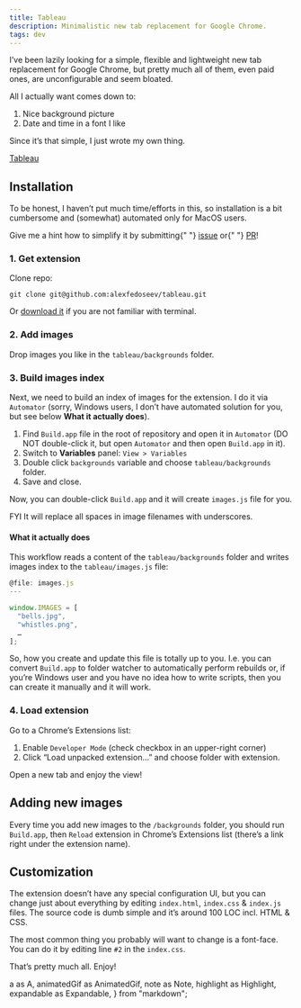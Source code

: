 ```yaml
---
title: Tableau
description: Minimalistic new tab replacement for Google Chrome.
tags: dev
---
```


I’ve been lazily looking for a simple, flexible and lightweight new tab replacement for Google Chrome, but pretty much all of them, even paid ones, are unconfigurable and seem bloated.

All I actually want comes down to:

1. Nice background picture
1. Date and time in a font I like

Since it’s that simple, I just wrote my own thing.

<Highlight>
  <A href="https://github.com/alexfedoseev/tableau">Tableau</A>
</Highlight>

## Installation

To be honest, I haven’t put much time/efforts in this, so installation is a bit cumbersome and (somewhat) automated only for MacOS users.

<Note>
  Give me a hint how to simplify it by submitting{" "}
  <A href="https://github.com/alexfedoseev/tableau/issues">issue</A> or{" "}
  <A href="https://github.com/alexfedoseev/tableau/pulls">PR</A>!
</Note>

### 1. Get extension

Clone repo:

```shell
git clone git@github.com:alexfedoseev/tableau.git
```

<Note>
  Or <A href="https://github.com/alexfedoseev/tableau/archive/master.zip">download it</A> if you are
  not familiar with terminal.
</Note>

### 2. Add images

Drop images you like in the `tableau/backgrounds` folder.

### 3. Build images index

Next, we need to build an index of images for the extension. I do it via `Automator` (sorry, Windows users, I don’t have automated solution for you, but see below **What it actually does**).

1. Find `Build.app` file in the root of repository and open it in `Automator` (DO NOT double-click it, but open `Automator` and then open `Build.app` in it).
1. Switch to **Variables** panel: `View > Variables`
1. Double click `backgrounds` variable and choose `tableau/backgrounds` folder.
1. Save and close.

<Expandable label="See it in action">
  <AnimatedGif
    img={automatorAnimatedGif}
    placement="bleed"
    caption="Configure Build.app in Automator"
  />
</Expandable>

Now, you can double-click `Build.app` and it will create `images.js` file for you.

<Note>FYI It will replace all spaces in image filenames with underscores.</Note>

#### What it actually does

This workflow reads a content of the `tableau/backgrounds` folder and writes images index to the `tableau/images.js` file:

```js
@file: images.js
---

window.IMAGES = [
  "bells.jpg",
  "whistles.png",
  …
];
```

So, how you create and update this file is totally up to you. I.e. you can convert `Build.app` to folder watcher to automatically perform rebuilds or, if you’re Windows user and you have no idea how to write scripts, then you can create it manually and it will work.

### 4. Load extension

Go to a Chrome’s Extensions list:

1. Enable `Developer Mode` (check checkbox in an upper-right corner)
1. Click “Load unpacked extension…” and choose folder with extension.

<Expandable label="See it in action">
  <AnimatedGif img={chromeAnimatedGif} placement="bleed" caption="Load Tableau in Chrome" />
</Expandable>

Open a new tab and enjoy the view!

## Adding new images

Every time you add new images to the `/backgrounds` folder, you should run `Build.app`, then `Reload` extension in Chrome’s Extensions list (there’s a link right under the extension name).

## Customization

The extension doesn’t have any special configuration UI, but you can change just about everything by editing `index.html`, `index.css` & `index.js` files. The source code is dumb simple and it’s around 100 LOC incl. HTML & CSS.

The most common thing you probably will want to change is a font-face. You can do it by editing line `#2` in the `index.css`.

That’s pretty much all. Enjoy!


<!-- ----------------------------------------------------------------------- -->

  a as A,
  animatedGif as AnimatedGif,
  note as Note,
  highlight as Highlight,
  expandable as Expandable,
} from "markdown";

